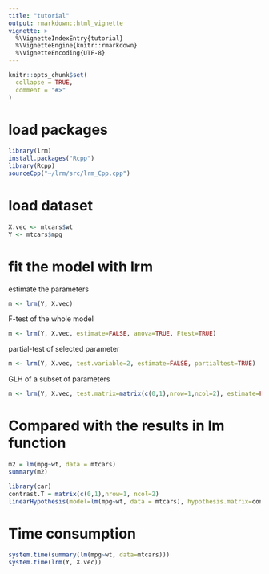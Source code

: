 ```yaml
---
title: "tutorial"
output: rmarkdown::html_vignette
vignette: >
  %\VignetteIndexEntry{tutorial}
  %\VignetteEngine{knitr::rmarkdown}
  %\VignetteEncoding{UTF-8}
---
```


```r
knitr::opts_chunk$set(
  collapse = TRUE,
  comment = "#>"
)
```

# load packages
```r
library(lrm)
install.packages("Rcpp")
library(Rcpp)
sourceCpp("~/lrm/src/lrm_Cpp.cpp")
```
# load dataset
```r
X.vec <- mtcars$wt
Y <- mtcars$mpg
```

# fit the model with lrm
estimate the parameters
```r
m <- lrm(Y, X.vec)
```

F-test of the whole model
```r
m <- lrm(Y, X.vec, estimate=FALSE, anova=TRUE, Ftest=TRUE)
```

partial-test of selected parameter
```r
m <- lrm(Y, X.vec, test.variable=2, estimate=FALSE, partialtest=TRUE)
```

GLH of a subset of parameters
```r
m <- lrm(Y, X.vec, test.matrix=matrix(c(0,1),nrow=1,ncol=2), estimate=FALSE, GLH=TRUE)
```

# Compared with the results in lm function
```r
m2 = lm(mpg~wt, data = mtcars)
summary(m2)
```

```r
library(car)
contrast.T = matrix(c(0,1),nrow=1, ncol=2)
linearHypothesis(model=lm(mpg~wt, data = mtcars), hypothesis.matrix=contrast.T, rhs=c(0))
```

# Time consumption
```r
system.time(summary(lm(mpg~wt, data=mtcars)))
system.time(lrm(Y, X.vec))

```

